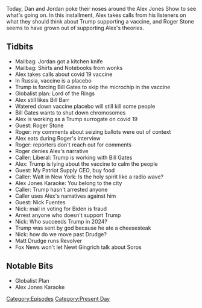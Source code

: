 {{DEFAULTSORT:
    #_EPISODE_0483:September 17, 2020
}}{{Episode
    | title           = September 17, 2020
    | caption         = Listen to this episode on [https://knowledgefight.libsyn.com/483-september-17-2020 Libsyn] [https://open.spotify.com/episode/1HJ5a48ugCh3g1YPedyaMc Spotify]
    | episodeNumber   = 483
    | length          = 01:21:51
    | airDate         = September 18, 2020
    | coverageDate    = September 17, 2020
    | episodeType     = [[:Category:Present Day|Present Day]]
    | appearance      = [[Bill Gates]], [[Bill Barr]], [[Roger Stone]], [[Nick Fuentes]], [[Newt Gingrich]]
    | previousEpisode = [[482: September 15, 2020]]
    | nextEpisode     = [[484: September 18-19, 2020]]
}}

{{Stub}}

Today, Dan and Jordan poke their noses around the Alex Jones Show to see what's going on. In this installment, Alex takes calls from his listeners on what they should think about Trump supporting a vaccine, and Roger Stone seems to have grown out of supporting Alex's theories.

==Tidbits==

*Mailbag: Jordan got a kitchen knife
*Mailbag: Shirts and Notebooks from wonks
*Alex takes calls about covid 19 vaccine
*In Russia, vaccine is a placebo
*Trump is forcing Bill Gates to skip the microchip in the vaccine
*Globalist plan: Lord of the Rings
*Alex still likes Bill Barr
*Watered down vaccine placebo will still kill some people
*Bill Gates wants to shut down chromosomes
*Alex is working as a Trump surrogate on covid 19
*Guest: Roger Stone
*Roger: my comments about seizing ballots were out of context
*Alex eats during Roger's interview
*Roger: reporters don't reach out for comments
*Roger denies Alex's narrative
*Caller: Liberal: Trump is working with Bill Gates
*Alex: Trump is lying about the vaccine to calm the people
*Guest: My Patriot Supply CEO, buy food
*Caller: Walt in New York: Is the holy spirit like a radio wave?
*Alex Jones Karaoke: You belong to the city
*Caller: Trump hasn't arrested anyone
*Caller uses Alex's narratives against him
*Guest: Nick Fuentes
*Nick: mail in voting for Biden is fraud
*Arrest anyone who doesn't support Trump
*Nick: Who succeeds Trump in 2024?
*Trump was sent by god because he ate a cheesesteak
*Nick: how do we move past Drudge?
*Matt Drudge runs Revolver
*Fox News won't let Newt Gingrich talk about Soros

==Notable Bits==

*Globalist Plan
*Alex Jones Karaoke

[[Category:Episodes]]
[[Category:Present Day]]
